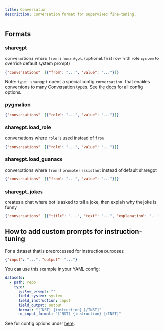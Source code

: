 ```yaml
---
title: Conversation
description: Conversation format for supervised fine-tuning.
---
```


## Formats

### sharegpt

conversations where `from` is `human`/`gpt`. (optional: first row with role `system` to override default system prompt)

```json
{"conversations": [{"from": "...", "value": "..."}]}
```

Note: `type: sharegpt` opens a special config `conversation:` that enables conversions to many Conversation types. See [the docs](../docs/config.qmd) for all config options.

### pygmalion

```json
{"conversations": [{"role": "...", "value": "..."}]}
```

### sharegpt.load_role

conversations where `role` is used instead of `from`

```json
{"conversations": [{"role": "...", "value": "..."}]}
```

### sharegpt.load_guanaco

conversations where `from` is `prompter` `assistant` instead of default sharegpt

```json
{"conversations": [{"from": "...", "value": "..."}]}
```

### sharegpt_jokes 

creates a chat where bot is asked to tell a joke, then explain why the joke is funny

```json
{"conversations": [{"title": "...", "text": "...", "explanation": "..."}]}
```

## How to add custom prompts for instruction-tuning

For a dataset that is preprocessed for instruction purposes:

```json
{"input": "...", "output": "..."}
```

You can use this example in your YAML config:

```.yaml
datasets:
  - path: repo
    type:
      system_prompt: ""
      field_system: system
      field_instruction: input
      field_output: output
      format: "[INST] {instruction} [/INST]"
      no_input_format: "[INST] {instruction} [/INST]"
```

See full config options under [here](../docs/config.qmd).